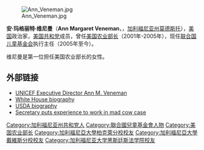 [[File:Ann_Veneman.jpg|thumb]]

'''安·玛格丽特·维尼曼'''（'''Ann Margaret Veneman'''，{{bd|1949年|6月29日}}，[[加利福尼亚州|加利福尼亚州]][[莫德斯托_(加利福尼亚州)|莫德斯托]]），[[美国|美国]]政治家，[[美国共和党|美国共和党]]成员，曾任[[美国农业部长|美国农业部长]]（2001年-2005年），现任[[联合国儿童基金会|联合国儿童基金会]]执行主任（2005年至今）。

维尼曼是第一位担任美国农业部长的女性。

==外部链接==
*[https://web.archive.org/web/20080312123831/http://www.unicef.org/about/structure/index_26319.html UNICEF Executive Director Ann M. Veneman]
*[https://web.archive.org/web/20080415055820/http://www.whitehouse.gov/government/veneman-bio.html White House biography]
*[http://www.usda.gov/wps/portal/!ut/p/_s.7_0_A/7_0_1OB/.cmd/ad/.ar/sa.retrievecontent/.c/6_2_1UH/.ce/7_2_5JM/.p/5_2_4TQ/.d/1/_th/J_2_9D/_s.7_0_A/7_0_1OB?PC_7_2_5JM_contentid=bios_veneman.xml#7_2_5JM USDA biography]{{Wayback|url=http://www.usda.gov/wps/portal/!ut/p/_s.7_0_A/7_0_1OB/.cmd/ad/.ar/sa.retrievecontent/.c/6_2_1UH/.ce/7_2_5JM/.p/5_2_4TQ/.d/1/_th/J_2_9D/_s.7_0_A/7_0_1OB?PC_7_2_5JM_contentid=bios_veneman.xml#7_2_5JM |date=20050925014526 }}
*[https://web.archive.org/web/20070525100501/http://archives.foodsafetynetwork.ca/fsnet/2004/1-2004/fsnet_jan_1.htm#story8 Secretary puts experience to work in mad cow case]

{{start box}}
{{succession box|[[卡罗尔·贝拉米|卡罗尔·贝拉米]]|现任|[[联合国儿童基金会|联合国儿童基金会执行主任]]|2005年至今}}
{{succession box|[[丹尼尔·R·格利克曼|丹尼尔·R·格利克曼]]|[[迈克·约翰斯|迈克·约翰斯]]|[[美国农业部长|美国农业部长]]|2001年-2005年}}
{{end box}}

{{GW Bush cabinet}}
{{美国农业部长}}
{{Authority control}}
{{DEFAULTSORT:Veneman, Ann}}
[[Category:加利福尼亚州共和党人|Category:加利福尼亚州共和党人]]
[[Category:聯合國兒童基金會人物|Category:聯合國兒童基金會人物]]
[[Category:美国农业部长|Category:美国农业部长]]
[[Category:加利福尼亞大學柏克萊分校校友|Category:加利福尼亞大學柏克萊分校校友]]
[[Category:加利福尼亞大學戴維斯分校校友|Category:加利福尼亞大學戴維斯分校校友]]
[[Category:加利福尼亚大学黑斯廷斯法学院校友|Category:加利福尼亚大学黑斯廷斯法学院校友]]